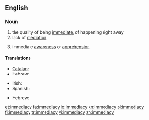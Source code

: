 ==English==
===Noun===
{{en-noun|immediacies}}
# the quality of being [[immediate]], of happening right away
# lack of [[mediation]]
# {{philosophy}} immediate [[awareness]] or [[apprehension]]

====Translations====
{{trans-top|the quality of being immediate}}
* [[Catalan]]: {{t-|ca|immediatesa|f}}
* Hebrew: {{t-|he|מיידיות|f|tr=miyadiyút}}
{{trans-mid}}
* Irish: {{t-|ga|neasacht|f}}
* Spanish: {{t-|es|inmediatez|f}}
{{trans-bottom}}

{{trans-top|lack of mediation}}
* Hebrew: {{t-|he|אי-אמצעיות|f|tr=í-emtza'iyút}}
{{trans-mid}}
{{trans-bottom}}

[[et:immediacy]]
[[fa:immediacy]]
[[io:immediacy]]
[[kn:immediacy]]
[[pl:immediacy]]
[[fi:immediacy]]
[[tr:immediacy]]
[[vi:immediacy]]
[[zh:immediacy]]